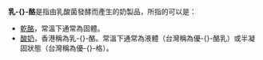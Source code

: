 {{TA|
G1=餐飲
|T=zh-hant:乳酪;zh-hans:乳酪;}}
'''乳-{}-酪'''是指由乳酸菌發酵而產生的奶製品，所指的可以是：

* [[乾酪|乾酪]]，常溫下通常為固體。
* [[酸奶|酸奶]]，香港稱為乳-{}-酪。常溫下通常為液體（台灣稱為優-{}-酪乳）或半凝固狀態（台灣稱為優-{}-格）。

{{disambig|Cat=二字作品消歧义}}